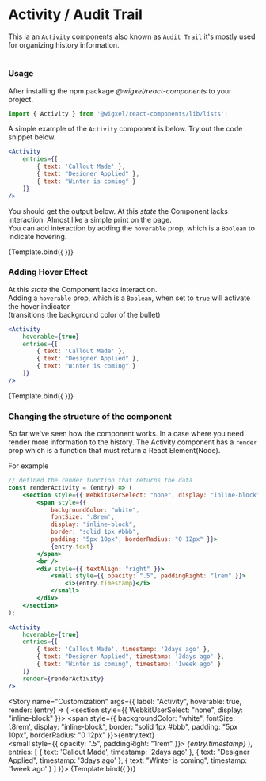 
<Meta title="MDX/Activity" component={Activity} />

# Activity / Audit Trail
This ia an `Activity` components also known as `Audit Trail` it's mostly used for organizing
history information.
#
#

### Usage
After installing the npm package *@wigxel/react-components* to your project.   

```jsx
import { Activity } from '@wigxel/react-components/lib/lists';
```

A simple example of the `Activity` component is below. Try out the code snippet below.

```jsx
<Activity
	entries={[
		{ text: 'Callout Made' }, 
		{ text: "Designer Applied" },
		{ text: "Winter is coming" }
	]}
/>
```

You should get the output below. At this *state* the Component lacks
interaction. Almost like a simple print on the page.  
You can add interaction by adding the `hoverable` prop, which is a `Boolean` to 
indicate hovering.


<Canvas>
  <Story name="Activity" args={{ 
      label: 'Activito',
      entries: [
		{ text: 'Callout Made' }, 
		{ text: "Designer Applied" },
		{ text: "Winter is coming" }
	]
    }}>
    {Template.bind({ })}
   </Story>
</Canvas>

### Adding Hover Effect
At this *state* the Component lacks
interaction.  
Adding a `hoverable` prop, which is a `Boolean`, 
when set to `true` will activate the hover indicator   
(transitions the background color of the bullet)

```jsx
<Activity
	hoverable={true}
	entries={[
		{ text: 'Callout Made' }, 
		{ text: "Designer Applied" },
		{ text: "Winter is coming" }
	]}
/>

```

<Canvas>
  <Story name="Adding Hover Effect" args={{
  		label: "Activity",
      hoverable: true,
      entries: [
		{ text: 'Callout Made' }, 
		{ text: "Designer Applied" },
		{ text: "Winter is coming" }
	]
    }}>
    {Template.bind({ })}
   </Story>
</Canvas>

### Changing the structure of the component
So far we've seen how the component works. In a case where you need render more information
to the history. The Activity component has a `render` prop which is a function that must return a React Element(Node). 

For example

```jsx
// defined the render function that returns the data
const renderActivity = (entry) => (
	<section style={{ WebkitUserSelect: "none", display: "inline-block" }}>
		<span style={{ 
			backgroundColor: "white", 
			fontSize: '.8rem', 
			display: "inline-block", 
			border: "solid 1px #bbb", 
			padding: "5px 10px", borderRadius: "0 12px" }}>
			{entry.text}
		</span>
		<br />
		<div style={{ textAlign: "right" }}>
			<small style={{ opacity: ".5", paddingRight: "1rem" }}>
				<i>{entry.timestamp}</i>
			</small>
		</div>
	</section>
);

<Activity
	hoverable={true}
	entries={[
		{ text: 'Callout Made', timestamp: '2days ago' }, 
		{ text: "Designer Applied", timestamp: '3days ago' },
		{ text: "Winter is coming", timestamp: '1week ago' }
	]}
	render={renderActivity}
/>
```
<Story name="Customization" args={{
		label: "Activity",
    hoverable: true,
	render: (entry) => (
		<section style={{ WebkitUserSelect: "none", display: "inline-block" }}>
			<span style={{ backgroundColor: "white", fontSize: '.8rem', display: "inline-block", border: "solid 1px #bbb", padding: "5px 10px", borderRadius: "0 12px" }}>{entry.text}</span> <br />
			<small style={{ opacity: ".5", paddingRight: "1rem" }}>
				<i>{entry.timestamp}</i>
			</small>
		</section>
		),
	entries: [
		{ text: 'Callout Made', timestamp: '2days ago' }, 
		{ text: "Designer Applied", timestamp: '3days ago' },
		{ text: "Winter is coming", timestamp: '1week ago' }
	]
}}>
{Template.bind({ })}
</Story>